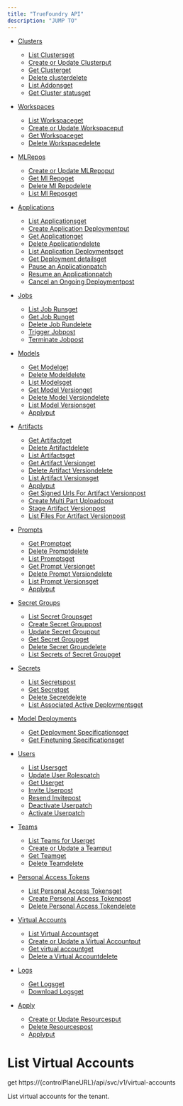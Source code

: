 ```yaml
---
title: "TrueFoundry API"
description: "JUMP TO"
---
```


* [Clusters](/reference/clusterfindall)

  * [List Clustersget](/reference/clusterfindall)
  * [Create or Update Clusterput](/reference/clustercreateorupdate)
  * [Get Clusterget](/reference/clusterget)
  * [Delete clusterdelete](/reference/clusterdelete)
  * [List Addonsget](/reference/clustergetaddons)
  * [Get Cluster statusget](/reference/clustergetclusterstatus)

* [Workspaces](/reference/workspaceslistallworkspaces)

  * [List Workspaceget](/reference/workspaceslistallworkspaces)
  * [Create or Update Workspaceput](/reference/workspacescreateorupdateworkspace)
  * [Get Workspaceget](/reference/workspacesget)
  * [Delete Workspacedelete](/reference/workspacesdestroy)

* [MLRepos](/reference/mlrepocreateorupdatemlrepo)

  * [Create or Update MLRepoput](/reference/mlrepocreateorupdatemlrepo)
  * [Get Ml Repoget](/reference/get_ml_repo_v1_ml_repos__id__get)
  * [Delete Ml Repodelete](/reference/delete_ml_repo_v1_ml_repos__id__delete)
  * [List Ml Reposget](/reference/list_ml_repos_v1_ml_repos_get)

* [Applications](/reference/applicationgetalllatestapplicationsforuser)

  * [List Applicationsget](/reference/applicationgetalllatestapplicationsforuser)
  * [Create Application Deploymentput](/reference/applicationcreateapplicationdeploymentputrequest)
  * [Get Applicationget](/reference/applicationgetapplication)
  * [Delete Applicationdelete](/reference/applicationdeleteapplication)
  * [List Application Deploymentsget](/reference/applicationgetapplicationdeployment)
  * [Get Deployment detailsget](/reference/applicationgetapplicationdeploymentdetails)
  * [Pause an Applicationpatch](/reference/applicationscaletozero)
  * [Resume an Applicationpatch](/reference/applicationscaletooriginalstate)
  * [Cancel an Ongoing Deploymentpost](/reference/applicationcanceldeployment)

* [Jobs](/reference/jobgetrunshistory)

  * [List Job Runsget](/reference/jobgetrunshistory)
  * [Get Job Runget](/reference/jobgetrun)
  * [Delete Job Rundelete](/reference/jobdeleterun)
  * [Trigger Jobpost](/reference/jobtriggerjob)
  * [Terminate Jobpost](/reference/jobterminatejob)

* [Models](/reference/get_model_v1_models__id__get)

  * [Get Modelget](/reference/get_model_v1_models__id__get)
  * [Delete Modeldelete](/reference/delete_model_v1_models__id__delete)
  * [List Modelsget](/reference/list_models_v1_models__get)
  * [Get Model Versionget](/reference/get_model_version_v1_model_versions__id__get)
  * [Delete Model Versiondelete](/reference/delete_model_version_v1_model_versions__id__delete)
  * [List Model Versionsget](/reference/list_model_versions_v1_model_versions_get)
  * [Applyput](/reference/apply_v1_model_versions_put)

* [Artifacts](/reference/get_artifact_v1_artifacts__id__get)

  * [Get Artifactget](/reference/get_artifact_v1_artifacts__id__get)
  * [Delete Artifactdelete](/reference/delete_artifact_v1_artifacts__id__delete)
  * [List Artifactsget](/reference/list_artifacts_v1_artifacts_get)
  * [Get Artifact Versionget](/reference/get_artifact_version_v1_artifact_versions__id__get)
  * [Delete Artifact Versiondelete](/reference/delete_artifact_version_v1_artifact_versions__id__delete)
  * [List Artifact Versionsget](/reference/list_artifact_versions_v1_artifact_versions_get)
  * [Applyput](/reference/apply_v1_artifact_versions_put)
  * [Get Signed Urls For Artifact Versionpost](/reference/get_signed_urls_for_artifact_version_v1_artifact_versions_signed_urls_post)
  * [Create Multi Part Uploadpost](/reference/create_multi_part_upload_v1_artifact_versions_signed_urls_multipart_post)
  * [Stage Artifact Versionpost](/reference/stage_artifact_version_v1_artifact_versions_stage_post)
  * [List Files For Artifact Versionpost](/reference/list_files_for_artifact_version_v1_artifact_versions_files_post)

* [Prompts](/reference/get_prompt_v1_prompts__id__get)

  * [Get Promptget](/reference/get_prompt_v1_prompts__id__get)
  * [Delete Promptdelete](/reference/delete_prompt_v1_prompts__id__delete)
  * [List Promptsget](/reference/list_prompts_v1_prompts__get)
  * [Get Prompt Versionget](/reference/get_prompt_version_v1_prompt_versions__id__get)
  * [Delete Prompt Versiondelete](/reference/delete_prompt_version_v1_prompt_versions__id__delete)
  * [List Prompt Versionsget](/reference/list_prompt_versions_v1_prompt_versions_get)
  * [Applyput](/reference/apply_v1_prompt_versions_put)

* [Secret Groups](/reference/secretgroupget)

  * [List Secret Groupsget](/reference/secretgroupget)
  * [Create Secret Grouppost](/reference/secretgrouppost)
  * [Update Secret Groupput](/reference/secretgroupupdate)
  * [Get Secret Groupget](/reference/secretgroupgetsecretgroupbyid)
  * [Delete Secret Groupdelete](/reference/secretgroupdelete)
  * [List Secrets of Secret Groupget](/reference/secretgroupgetbysecretgroup)

* [Secrets](/reference/secretgetsecrets)

  * [List Secretspost](/reference/secretgetsecrets)
  * [Get Secretget](/reference/secretgetsecretbyid)
  * [Delete Secretdelete](/reference/secretdelete)
  * [List Associated Active Deploymentsget](/reference/secretgetassociatedactivedeployments)

* [Model Deployments](/reference/modelcataloguegetdeploymentspecs)

  * [Get Deployment Specificationsget](/reference/modelcataloguegetdeploymentspecs)
  * [Get Finetuning Specificationsget](/reference/modelcataloguegetfinetunespecs)

* [Users](/reference/usergetallusersoftenant)

  * [List Usersget](/reference/usergetallusersoftenant)
  * [Update User Rolespatch](/reference/useredituserrole)
  * [Get Userget](/reference/usergetuserbyid)
  * [Invite Userpost](/reference/userinviteuser)
  * [Resend Invitepost](/reference/userresendinvite)
  * [Deactivate Userpatch](/reference/userdeactivateuser)
  * [Activate Userpatch](/reference/useractivateuser)

* [Teams](/reference/teamsgetallteamsofuser)

  * [List Teams for Userget](/reference/teamsgetallteamsofuser)
  * [Create or Update a Teamput](/reference/teamscreateorupdateteam)
  * [Get Teamget](/reference/teamsgetteambyid)
  * [Delete Teamdelete](/reference/teamsdeleteteam)

* [Personal Access Tokens](/reference/personalaccesstokengetallpatforuser)

  * [List Personal Access Tokensget](/reference/personalaccesstokengetallpatforuser)
  * [Create Personal Access Tokenpost](/reference/personalaccesstokencreatepersonalaccesstoken)
  * [Delete Personal Access Tokendelete](/reference/personalaccesstokendeletepersonalaccesstoken)

* [Virtual Accounts](/reference/virtualaccountgetallvirtualaccountsfortenant)

  * [List Virtual Accountsget](/reference/virtualaccountgetallvirtualaccountsfortenant)
  * [Create or Update a Virtual Accountput](/reference/virtualaccountcreateorupdatevirtualaccount)
  * [Get virtual accountget](/reference/virtualaccountget)
  * [Delete a Virtual Accountdelete](/reference/virtualaccountdeletevirtualaccount)

* [Logs](/reference/logsgetlogs)

  * [Get Logsget](/reference/logsgetlogs)
  * [Download Logsget](/reference/logsdownloadlogs)

* [Apply](/reference/tfyapplyapply)

  * [Create or Update Resourcesput](/reference/tfyapplyapply)
  * [Delete Resourcespost](/reference/tfyapplydelete)
  * [Applyput](/reference/apply_v1_apply_put)

# List Virtual Accounts

get https\://\{controlPlaneURL}/api/svc/v1/virtual-accounts

List virtual accounts for the tenant.
